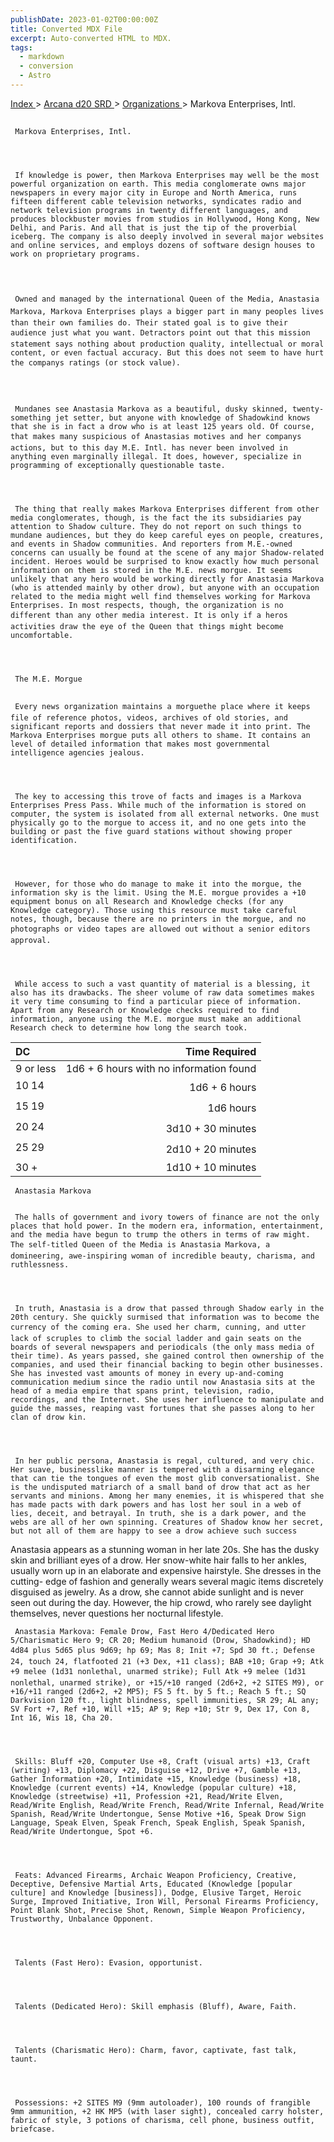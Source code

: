 ```yaml
---
publishDate: 2023-01-02T00:00:00Z
title: Converted MDX File
excerpt: Auto-converted HTML to MDX.
tags:
  - markdown
  - conversion
  - Astro
---
```







[
      Index
     ](-index)
     >
     [
      Arcana d20 SRD
     ](arcana-d20-srd-index)
     >
     [
      Organizations
     ](arcana-d20-srd-organizations-index)
     > Markova Enterprises, Intl.
    





## 
     Markova Enterprises, Intl.
    



     If knowledge is power, then Markova Enterprises may well be the most powerful organization on earth. This media conglomerate owns major newspapers in every major city in Europe and North America, runs fifteen different cable television networks, syndicates radio and network television programs in twenty different languages, and produces blockbuster movies from studios in Hollywood, Hong Kong, New Delhi, and Paris. And all that is just the tip of the proverbial iceberg. The company is also deeply involved in several major websites and online services, and employs dozens of software design houses to work on proprietary programs.
    



     Owned and managed by the international Queen of the Media, Anastasia Markova, Markova Enterprises plays a bigger part in many peoples lives than their own families do. Their stated goal is to give their audience just what you want. Detractors point out that this mission statement says nothing about production quality, intellectual or moral content, or even factual accuracy. But this does not seem to have hurt the companys ratings (or stock value).
    



     Mundanes see Anastasia Markova as a beautiful, dusky skinned, twenty-something jet setter, but anyone with knowledge of Shadowkind knows that she is in fact a drow who is at least 125 years old. Of course, that makes many suspicious of Anastasias motives and her companys actions, but to this day M.E. Intl. has never been involved in anything even marginally illegal. It does, however, specialize in programming of exceptionally questionable taste.
    



     The thing that really makes Markova Enterprises different from other media conglomerates, though, is the fact the its subsidiaries pay attention to Shadow culture. They do not report on such things to mundane audiences, but they do keep careful eyes on people, creatures, and events in Shadow communities. And reporters from M.E.-owned concerns can usually be found at the scene of any major Shadow-related incident. Heroes would be surprised to know exactly how much personal information on them is stored in the M.E. news morgue. It seems unlikely that any hero would be working directly for Anastasia Markova (who is attended mainly by other drow), but anyone with an occupation related to the media might well find themselves working for Markova Enterprises. In most respects, though, the organization is no different than any other media interest. It is only if a heros activities draw the eye of the Queen that things might become uncomfortable.
    



     The M.E. Morgue
    

     Every news organization maintains a morguethe place where it keeps file of reference photos, videos, archives of old stories, and significant reports and dossiers that never made it into print. The Markova Enterprises morgue puts all others to shame. It contains an level of detailed information that makes most governmental intelligence agencies jealous.
    



     The key to accessing this trove of facts and images is a Markova Enterprises Press Pass. While much of the information is stored on computer, the system is isolated from all external networks. One must physically go to the morgue to access it, and no one gets into the building or past the five guard stations without showing proper identification.
    



     However, for those who do manage to make it into the morgue, the information sky is the limit. Using the M.E. morgue provides a +10 equipment bonus on all Research and Knowledge checks (for any Knowledge category). Those using this resource must take careful notes, though, because there are no printers in the morgue, and no photographs or video tapes are allowed out without a senior editors approval.
    



     While access to such a vast quantity of material is a blessing, it also has its drawbacks. The sheer volume of raw data sometimes makes it very time consuming to find a particular piece of information. Apart from any Research or Knowledge checks required to find information, anyone using the M.E. morgue must make an additional Research check to determine how long the search took.
    


| DC | Time Required |
| :---- | ---------------: |
| 9 or less | 1d6 + 6 hours with no information found |
| 10 14 | 1d6 + 6 hours |
| 15 19 | 1d6 hours |
| 20 24 | 3d10 + 30 minutes |
| 25 29 | 2d10 + 20 minutes |
| 30 + | 1d10 + 10 minutes |




     Anastasia Markova
    

     The halls of government and ivory towers of finance are not the only places that hold power. In the modern era, information, entertainment, and the media have begun to trump the others in terms of raw might. The self-titled Queen of the Media is Anastasia Markova, a domineering, awe-inspiring woman of incredible beauty, charisma, and ruthlessness.
    



     In truth, Anastasia is a drow that passed through Shadow early in the 20th century. She quickly surmised that information was to become the currency of the coming era. She used her charm, cunning, and utter lack of scruples to climb the social ladder and gain seats on the boards of several newspapers and periodicals (the only mass media of their time). As years passed, she gained control then ownership of the companies, and used their financial backing to begin other businesses. She has invested vast amounts of money in every up-and-coming communication medium since the radio until now Anastasia sits at the head of a media empire that spans print, television, radio, recordings, and the Internet. She uses her influence to manipulate and guide the masses, reaping vast fortunes that she passes along to her clan of drow kin.
    



     In her public persona, Anastasia is regal, cultured, and very chic. Her suave, businesslike manner is tempered with a disarming elegance that can tie the tongues of even the most glib conversationalist. She is the undisputed matriarch of a small band of drow that act as her servants and minions. Among her many enemies, it is whispered that she has made pacts with dark powers and has lost her soul in a web of lies, deceit, and betrayal. In truth, she is a dark power, and the webs are all of her own spinning. Creatures of Shadow know her secret, but not all of them are happy to see a drow achieve such success
Anastasia appears as a stunning woman in her late 20s. She has the dusky skin and brilliant eyes of a drow. Her snow-white hair falls to her ankles, usually worn up in an elaborate and expensive hairstyle. She dresses in the cutting- edge of fashion and generally wears several magic items discretely disguised as jewelry. As a drow, she cannot abide sunlight and is never seen out during the day. However, the hip crowd, who rarely see daylight themselves, never questions her nocturnal lifestyle.
    



     Anastasia Markova: Female Drow, Fast Hero 4/Dedicated Hero 5/Charismatic Hero 9; CR 20; Medium humanoid (Drow, Shadowkind); HD 4d84 plus 5d65 plus 9d69; hp 69; Mas 8; Init +7; Spd 30 ft.; Defense 24, touch 24, flatfooted 21 (+3 Dex, +11 class); BAB +10; Grap +9; Atk +9 melee (1d31 nonlethal, unarmed strike); Full Atk +9 melee (1d31 nonlethal, unarmed strike), or +15/+10 ranged (2d6+2, +2 SITES M9), or +16/+11 ranged (2d6+2, +2 MP5); FS 5 ft. by 5 ft.; Reach 5 ft.; SQ Darkvision 120 ft., light blindness, spell immunities, SR 29; AL any; SV Fort +7, Ref +10, Will +15; AP 9; Rep +10; Str 9, Dex 17, Con 8, Int 16, Wis 18, Cha 20.
    



     Skills: Bluff +20, Computer Use +8, Craft (visual arts) +13, Craft (writing) +13, Diplomacy +22, Disguise +12, Drive +7, Gamble +13, Gather Information +20, Intimidate +15, Knowledge (business) +18, Knowledge (current events) +14, Knowledge (popular culture) +18, Knowledge (streetwise) +11, Profession +21, Read/Write Elven, Read/Write English, Read/Write French, Read/Write Infernal, Read/Write Spanish, Read/Write Undertongue, Sense Motive +16, Speak Drow Sign Language, Speak Elven, Speak French, Speak English, Speak Spanish, Read/Write Undertongue, Spot +6.
    



     Feats: Advanced Firearms, Archaic Weapon Proficiency, Creative, Deceptive, Defensive Martial Arts, Educated (Knowledge [popular culture] and Knowledge [business]), Dodge, Elusive Target, Heroic Surge, Improved Initiative, Iron Will, Personal Firearms Proficiency, Point Blank Shot, Precise Shot, Renown, Simple Weapon Proficiency, Trustworthy, Unbalance Opponent.
    



     Talents (Fast Hero): Evasion, opportunist.
    



     Talents (Dedicated Hero): Skill emphasis (Bluff), Aware, Faith.
    



     Talents (Charismatic Hero): Charm, favor, captivate, fast talk, taunt.
    



     Possessions: +2 SITES M9 (9mm autoloader), 100 rounds of frangible 9mm ammunition, +2 HK MP5 (with laser sight), concealed carry holster, fabric of style, 3 potions of charisma, cell phone, business outfit, briefcase.
    




